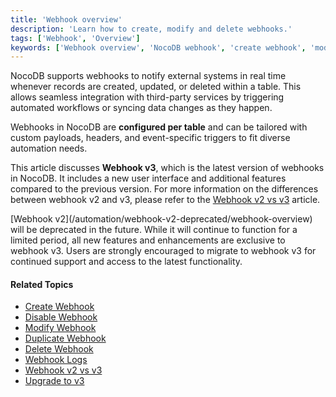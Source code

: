 ```yaml
---
title: 'Webhook overview'
description: 'Learn how to create, modify and delete webhooks.'
tags: ['Webhook', 'Overview']
keywords: ['Webhook overview', 'NocoDB webhook', 'create webhook', 'modify webhook', 'delete webhook']
---
```


NocoDB supports webhooks to notify external systems in real time whenever records are created, updated, or deleted within a table. This allows seamless integration with third-party services by triggering automated workflows or syncing data changes as they happen.

Webhooks in NocoDB are **configured per table** and can be tailored with custom payloads, headers, and event-specific triggers to fit diverse automation needs.

This article discusses **Webhook v3**, which is the latest version of webhooks in NocoDB. It includes a new user interface and additional features compared to the previous version. For more information on the differences between webhook v2 and v3, please refer to the [Webhook v2 vs v3](/automation/webhook/webhook-v2-vs-v3) article.

<Callout type="note">
[Webhook v2](/automation/webhook-v2-deprecated/webhook-overview) will be deprecated in the future. While it will continue to function for a limited period, all new features and enhancements are exclusive to webhook v3. Users are strongly encouraged to migrate to webhook v3 for continued support and access to the latest functionality.
</Callout>


#### Related Topics

- [Create Webhook](/automation/webhook/create-webhook)
- [Disable Webhook](/automation/webhook/actions-on-webhook#enabledisable-webhook)
- [Modify Webhook](/automation/webhook/actions-on-webhook#edit-webhook)
- [Duplicate Webhook](/automation/webhook/actions-on-webhook#duplicate-webhook)
- [Delete Webhook](/automation/webhook/actions-on-webhook#delete-webhook)
- [Webhook Logs](/automation/webhook/actions-on-webhook#webhook-logs)
- [Webhook v2 vs v3](/automation/webhook/webhook-v2-vs-v3)
- [Upgrade to v3](/automation/webhook/webhook-v2-vs-v3#upgrade-to-webhook-v3)


